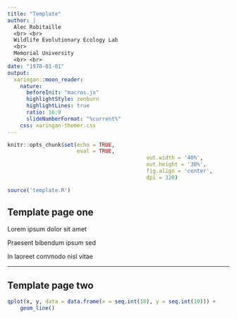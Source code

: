 ```yaml
---
title: "Template"
author: | 
  Alec Robitaille
  <br> <br>
  Wildlife Evolutionary Ecology Lab
  <br>
  Memorial University
  <br> <br>
date: "1970-01-01"
output: 
  xaringan::moon_reader:
    nature:
      beforeInit: "macros.js"
      highlightStyle: zenburn
      highlightLines: true
      ratio: 16:9
      slideNumberFormat: "%current%"
    css: xaringan-themer.css
---
```


```r
knitr::opts_chunk$set(echo = TRUE,
                      eval = TRUE,
											out.width = '40%',
											out.height = '30%',
											fig.align = 'center',
											dpi = 320)

source('template.R')
```


## Template page one


Lorem ipsum dolor sit amet

Praesent bibendum ipsum sed

In laoreet commodo nisl vitae




---
## Template page two

```r
qplot(x, y, data = data.frame(x = seq.int(10), y = seq.int(10))) + 
	geom_line()
```


